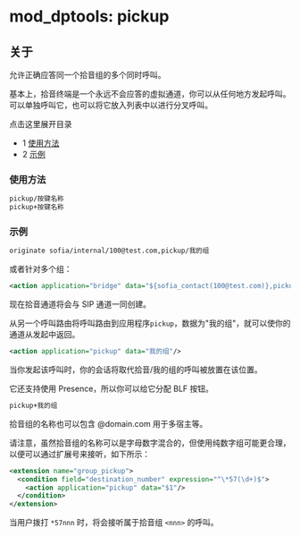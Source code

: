 # mod_dptools: pickup

## 关于

允许正确应答同一个拾音组的多个同时呼叫。

基本上，拾音终端是一个永远不会应答的虚拟通道，你可以从任何地方发起呼叫。可以单独呼叫它，也可以将它放入列表中以进行分叉呼叫。

点击这里展开目录

* 1 [使用方法](#使用方法)
* 2 [示例](#示例)

### 使用方法

```xml
pickup/按键名称
pickup+按键名称
```

### 示例

```xml
originate sofia/internal/100@test.com,pickup/我的组
```

或者针对多个组：

```xml
<action application="bridge" data="${sofia_contact(100@test.com)},pickup/我的组,pickup/我的组2"/>
```

现在拾音通道将会与 SIP 通道一同创建。

从另一个呼叫路由将呼叫路由到应用程序`pickup`，数据为"我的组"，就可以使你的通道从发起中返回。

```xml
<action application="pickup" data="我的组"/>
```

当你发起该呼叫时，你的会话将取代拾音/我的组的呼叫被放置在该位置。

它还支持使用 Presence，所以你可以给它分配 BLF 按钮。

```xml
pickup+我的组
```

拾音组的名称也可以包含 @domain.com 用于多宿主等。

请注意，虽然拾音组的名称可以是字母数字混合的，但使用纯数字组可能更合理，以便可以通过扩展号来接听，如下所示：

```xml
<extension name="group_pickup">
  <condition field="destination_number" expression="^\*57(\d+)$">
    <action application="pickup" data="$1"/>
  </condition>
</extension>
```

当用户拨打 `*57nnn` 时，将会接听属于拾音组 `<nnn>` 的呼叫。